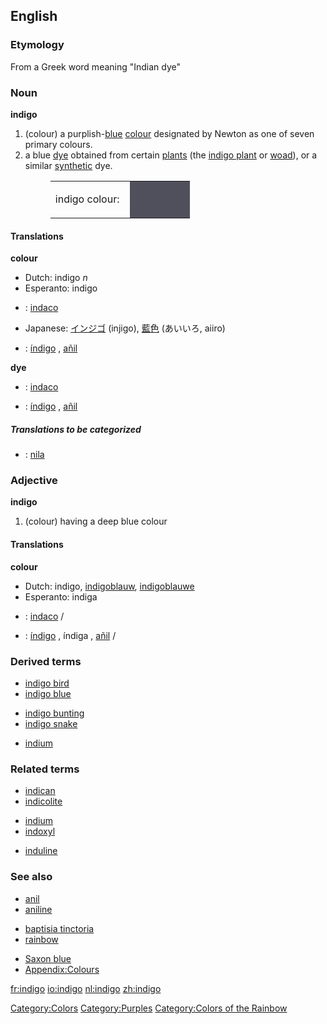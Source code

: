 {{wikipedia}}
==English==

===Etymology===
From a Greek word meaning "Indian dye"

===Noun===
'''indigo'''

#(colour) a purplish-[[blue]] [[colour]] designated by Newton as one of seven primary colours.
#a blue [[dye]] obtained from certain [[plant]]s (the [[indigo plant]] or [[woad]]), or a similar [[synthetic]] dye.
#:<table><tr><td>indigo colour: &nbsp;</td><td bgcolor="#50505D" width="80">&nbsp; </td></tr></table>

====Translations====

'''colour'''
{{top}}
*Dutch: indigo ''n''
*Esperanto: indigo
*{{it}}: [[indaco]] {{m}}
{{mid}}
*Japanese: [[インジゴ]] (injigo), [[藍色]] (あいいろ, aiiro)
*{{es}}: [[índigo]] {{m}}, [[añil]] {{m}}
{{bottom}}

'''dye'''
{{top}}
*{{it}}: [[indaco]] {{m}}
{{mid}}
*{{es}}: [[índigo]] {{m}}, [[añil]] {{m}}
{{bottom}}

=====Translations to be categorized=====
{{checktrans}}
<!--Remove this section once all of the translations below have been moved into the tables above.-->
*{{ttbc|Indigo}}: [[nila]]

===Adjective===
'''indigo'''
#(colour) having a deep blue colour

====Translations====

'''colour'''
{{top}}
*Dutch: indigo, [[indigoblauw]], [[indigoblauwe]]
*Esperanto: indiga
{{mid}}
*{{it}}: [[indaco]] {{m}}/{{f}}
*{{es}}: [[índigo]] {{m}}, índiga {{f}}, [[añil]] {{m}}/{{f}}
{{bottom}}

===Derived terms===
{{top3}}
*[[indigo bird]]
*[[indigo blue]]
{{mid3}}
*[[indigo bunting]]
*[[indigo snake]]
{{mid3}}
*[[indium]]<!--see the etymology for that word-->
{{bottom}}

===Related terms===
{{top3}}
*[[indican]]
*[[indicolite]]
{{mid3}}
*[[indium]]
*[[indoxyl]]
{{mid3}}
*[[induline]]
{{bottom}}

===See also===
{{top3}}
*[[anil]]
*[[aniline]]
{{mid3}}
*[[baptisia tinctoria]]
*[[rainbow]]
{{mid3}}
*[[Saxon blue]]
*[[Wiktionary_Appendix:Colours|Appendix:Colours]]
{{bottom}}

[[Category:Colors]]
[[Category:Purples]]
[[Category:Colors of the Rainbow]]

[[fr:indigo]]
[[io:indigo]]
[[nl:indigo]]
[[zh:indigo]]